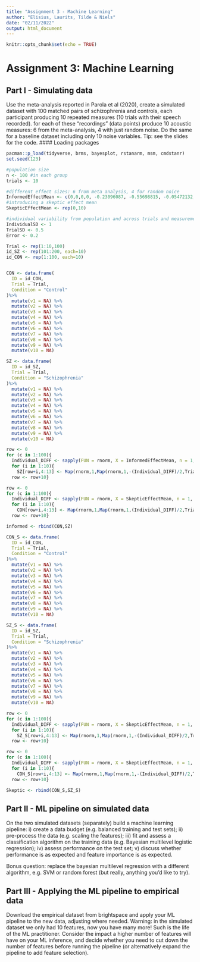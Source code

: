 ```yaml
---
title: "Assignment 3 - Machine Learning"
author: "Elisius, Laurits, Tilde & Niels"
date: "02/11/2022"
output: html_document
---
```


```r
knitr::opts_chunk$set(echo = TRUE)
```

# Assignment 3: Machine Learning

## Part I - Simulating data

Use the meta-analysis reported in Parola et al (2020), create a simulated dataset with 100 matched pairs of schizophrenia and controls, each participant producing 10 repeated measures (10 trials with their speech recorded). for each of these "recordings" (data points) produce 10 acoustic measures: 6 from the meta-analysis, 4 with just random noise. Do the same for a baseline dataset including only 10 noise variables. Tip: see the slides for the code. 
#### Loading packages
```r
pacman::p_load(tidyverse, brms, bayesplot, rstanarm, msm, cmdstanr)
set.seed(123)
```


```r
#population size
n <- 100 #in each group
trials <- 10

#different effect sizes: 6 from meta analysis, 4 for random noice
InformedEffectMean <- c(0,0,0,0, -0.23096087, -0.55698815, -0.05472132, -0.14332350, 0.20377619, -0.41653998)
#introducing a skeptic effect mean
SkepticEffectMean <- rep(0,10)

#individual variability from population and across trials and measurement errors
IndividualSD <- 1
TrialSD <- 0.5
Error <- 0.2

```

```r
Trial <- rep(1:10,100)
id_SZ <- rep(101:200, each=10)
id_CON <- rep(1:100, each=10)


CON <- data.frame(
  ID = id_CON,
  Trial = Trial,
  Condition = "Control"
)%>%
  mutate(v1 = NA) %>% 
  mutate(v2 = NA) %>% 
  mutate(v3 = NA) %>% 
  mutate(v4 = NA) %>% 
  mutate(v5 = NA) %>% 
  mutate(v6 = NA) %>% 
  mutate(v7 = NA) %>% 
  mutate(v8 = NA) %>% 
  mutate(v9 = NA) %>% 
  mutate(v10 = NA)

SZ <- data.frame(
  ID = id_SZ,
  Trial = Trial,
  Condition = "Schizophrenia"
)%>%
  mutate(v1 = NA) %>% 
  mutate(v2 = NA) %>% 
  mutate(v3 = NA) %>% 
  mutate(v4 = NA) %>% 
  mutate(v5 = NA) %>% 
  mutate(v6 = NA) %>% 
  mutate(v7 = NA) %>% 
  mutate(v8 = NA) %>% 
  mutate(v9 = NA) %>% 
  mutate(v10 = NA)
```


```r
row <- 0
for (c in 1:100){
  Individual_DIFF <- sapply(FUN = rnorm, X = InformedEffectMean, n = 1, sd = IndividualSD)
  for (i in 1:10){
    SZ[row+i,4:13] <- Map(rnorm,1,Map(rnorm,1,-(Individual_DIFF)/2,TrialSD),Error)}
  row <- row+10}

row <- 0
for (c in 1:100){
  Individual_DIFF <- sapply(FUN = rnorm, X = SkepticEffectMean, n = 1, sd = IndividualSD)
  for (i in 1:10){
    CON[row+i,4:13] <- Map(rnorm,1,Map(rnorm,1,(Individual_DIFF)/2,TrialSD),Error)}
  row <- row+10}

informed <- rbind(CON,SZ)
```


```r
CON_S <- data.frame(
  ID = id_CON,
  Trial = Trial,
  Condition = "Control"
)%>%
  mutate(v1 = NA) %>% 
  mutate(v2 = NA) %>% 
  mutate(v3 = NA) %>% 
  mutate(v4 = NA) %>% 
  mutate(v5 = NA) %>% 
  mutate(v6 = NA) %>% 
  mutate(v7 = NA) %>% 
  mutate(v8 = NA) %>% 
  mutate(v9 = NA) %>% 
  mutate(v10 = NA)

SZ_S <- data.frame(
  ID = id_SZ,
  Trial = Trial,
  Condition = "Schizophrenia"
)%>%
  mutate(v1 = NA) %>% 
  mutate(v2 = NA) %>% 
  mutate(v3 = NA) %>% 
  mutate(v4 = NA) %>% 
  mutate(v5 = NA) %>% 
  mutate(v6 = NA) %>% 
  mutate(v7 = NA) %>% 
  mutate(v8 = NA) %>% 
  mutate(v9 = NA) %>% 
  mutate(v10 = NA)
```


```r
row <- 0
for (c in 1:100){
  Individual_DIFF <- sapply(FUN = rnorm, X = SkepticEffectMean, n = 1, sd = IndividualSD)
  for (i in 1:10){
    SZ_S[row+i,4:13] <- Map(rnorm,1,Map(rnorm,1,-(Individual_DIFF)/2,TrialSD),Error)}
  row <- row+10}

row <- 0
for (c in 1:100){
  Individual_DIFF <- sapply(FUN = rnorm, X = SkepticEffectMean, n = 1, sd = IndividualSD)
  for (i in 1:10){
    CON_S[row+i,4:13] <- Map(rnorm,1,Map(rnorm,1,-(Individual_DIFF)/2,TrialSD),Error)}
  row <- row+10}

Skeptic <- rbind(CON_S,SZ_S)
```






## Part II - ML pipeline on simulated data

On the two simulated datasets (separately) build a machine learning pipeline: i) create a data budget (e.g. balanced training and test sets); ii) pre-process the data (e.g. scaling the features); iii) fit and assess a classification algorithm on the training data (e.g. Bayesian multilevel logistic regression); iv) assess performance on the test set; v) discuss whether performance is as expected and feature importance is as expected.

Bonus question: replace the bayesian multilevel regression with a different algorithm, e.g. SVM or random forest (but really, anything you'd like to try).


## Part III - Applying the ML pipeline to empirical data

Download the empirical dataset from brightspace and apply your ML pipeline to the new data, adjusting where needed. Warning: in the simulated dataset we only had 10 features, now you have many more! Such is the life of the ML practitioner. Consider the impact a higher number of features will have on your ML inference, and decide whether you need to cut down the number of features before running the pipeline (or alternatively expand the pipeline to add feature selection).
